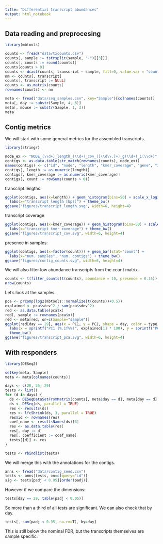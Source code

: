 ```yaml
---
title: "Differential transcript abundances"
output: html_notebook
---
```


## Data reading and preprocesing

```r
library(mbtools)

counts <- fread("data/txcounts.csv")
counts[, sample := tstrsplit(sample, "-")[[3]]]
counts[, counts := round(counts)]
counts[counts > 0]
counts <- dcast(counts, transcript ~ sample, fill=0, value.var = "counts")
nm <- counts[, transcript]
counts[, transcript := NULL]
counts <- as.matrix(counts)
rownames(counts) <- nm

meta <- fread("data/seq_samples.csv", key="Sample")[colnames(counts)]
meta[, day := substr(Sample, 4, 6)]
meta[, mouse := substr(Sample, 1, 3)]
meta
```

## Contig metrics

We will start with some general metrics for the assembled transcripts.

```r
library(stringr)

node_ex <- "NODE_(\\d+)_length_(\\d+)_cov_([\\d\\.]+)_g(\\d+)_i(\\d+)"
contigs <- as.data.table(str_match(rownames(counts), node_ex))
names(contigs) <- c("id", "node", "length", "kmer_coverage", "gene", "isoform")
contigs[, length := as.numeric(length)]
contigs[, kmer_coverage := as.numeric(kmer_coverage)]
contigs[, count := rowSums(counts > 0)]
```

transcript lengths:

```r
ggplot(contigs, aes(x=length)) + geom_histogram(bins=50) + scale_x_log10() + 
  labs(x="transcript length [bps]") + theme_bw()
ggsave("figures/transcript_length.svg", width=6, height=4)
```

transcript coverage:

```r
ggplot(contigs, aes(x=kmer_coverage)) + geom_histogram(bins=50) + scale_x_log10() + 
  labs(x="transcript kmer coverage") + theme_bw()
ggsave("figures/transcript_cov.svg", width=6, height=4)
```

presence in samples:

```r
ggplot(contigs, aes(x=factor(count))) + geom_bar(stat="count") + 
  labs(x="num. samples", "num. contigs") + theme_bw()
ggsave("figures/contig_counts.svg", width=6, height=4)
```

We will also filter low abundance transcripts from the count matrix.

```r
counts <- t(filter_counts(t(counts), abundance = 10, presence = 0.25))
nrow(counts)
```

Let's look at the samples.

```r
pca <- prcomp(log2(mbtools::normalize(t(counts))+0.5))
explained <- pca$sdev^2 / sum(pca$sdev^2)
red <- as.data.table(pca$x)
red[, sample := rownames(pca$x)]
red <- meta[red, on=c(Sample="sample")]
ggplot(red[day == 29], aes(x = PC1, y = PC2, shape = day, color = type)) + geom_point(size=2) +
  labs(x = sprintf("PC1 (%.1f%%)", explained[1] * 100), y = sprintf("PC2 (%.1f%%)", explained[2] * 100)) +
  theme_bw()
ggsave("figures/transcript_pca.svg", width=6, height=4)
```

## With responders

```r
library(DESeq2)

setkey(meta, Sample)
meta <- meta[colnames(counts)]

days <- c(20, 25, 29) 
tests <- list()
for (d in days) {
  ds <- DESeqDataSetFromMatrix(counts[, meta$day == d], meta[day == d], ~ RIN + type)
  ds <- DESeq(ds, parallel = TRUE)
  res <- results(ds)
  res <- lfcShrink(ds, 3, parallel = TRUE)
  res$id <- rownames(res)
  coef_name <- resultsNames(ds)[3]
  res <- as.data.table(res)
  res[, day := d]
  res[, coefficient := coef_name]
  tests[[d]] <- res
}

tests <- rbindlist(tests)
```

We will merge this with the annotations for the contigs.

```r
anns <- fread("data/contig_seed.csv")
tests <- anns[tests, on=c(query="id")]
sig <- tests[padj < 0.05][order(padj)]
```

However if we compare the dimensions:

```r
tests[day == 29, table(padj < 0.05)]
```

So more than a third of all tests are significant. We can also check that by day.

```r
tests[, sum(padj < 0.05, na.rm=T), by=day]
```

This is still below the nominal FDR, but the transcripts themselves are sample specific. 